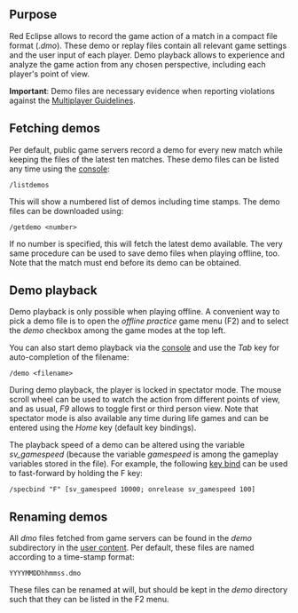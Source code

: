 ==Purpose==
Red Eclipse allows to record the game action of a match in a compact file format (''.dmo''). These demo or replay files contain all relevant game settings and the user input of each player. Demo playback allows to experience and analyze the game action from any chosen perspective, including each player's point of view.

'''Important''': Demo files are necessary evidence when reporting violations against the [[Multiplayer Guidelines]].

==Fetching demos==
Per default, public game servers record a demo for every new match while keeping the files of the latest ten matches. These demo files can be listed any time using the [[console]]:
<pre>/listdemos</pre>
This will show a numbered list of demos including time stamps. The demo files can be downloaded using:  
<pre>/getdemo <number></pre>
If no number is specified, this will fetch the latest demo available.
The very same procedure can be used to save demo files when playing offline, too. 
Note that the match must end before its demo can be obtained.

==Demo playback==
Demo playback is only possible when playing offline. A convenient way to pick a demo file is to open the ''offline practice'' game menu (F2) and to select the ''demo'' checkbox among the game modes at the top left.

You can also start demo playback via the [[console]] and use the ''Tab'' key for auto-completion of the filename:
<pre>/demo <filename></pre>

During demo playback, the player is locked in spectator mode. The mouse scroll wheel can be used to watch the action from different points of view, and as usual, ''F9'' allows to toggle first or third person view. Note that spectator mode is also available any time during life games and can be entered using the ''Home'' key (default key bindings).

The playback speed of a demo can be altered using the variable ''sv_gamespeed'' (because the variable ''gamespeed'' is among the gameplay variables stored in the file). For example, the following [[Keybinding#Onrelease|key bind]] can be used to fast-forward by holding the F key: 

 /specbind "F" [sv_gamespeed 10000; onrelease sv_gamespeed 100]

==Renaming demos==
All ''dmo'' files fetched from game servers can be found in the ''demo'' subdirectory in the [[Game_Settings#Location|user content]]. Per default, these files are named according to a time-stamp format:
<pre>YYYYMMDDhhmmss.dmo</pre>
These files can be renamed at will, but should be kept in the ''demo'' directory such that they can be listed in the F2 menu.